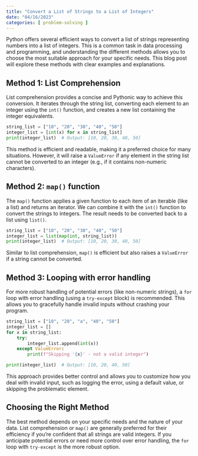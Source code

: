 ```yaml
---
title: "Convert a List of Strings to a List of Integers"
date: "04/16/2023"
categories: [ problem-solving ]
---
```



Python offers several efficient ways to convert a list of strings representing numbers into a list of integers.  This is a common task in data processing and programming, and understanding the different methods allows you to choose the most suitable approach for your specific needs.  This blog post will explore these methods with clear examples and explanations.


## Method 1: List Comprehension

List comprehension provides a concise and Pythonic way to achieve this conversion.  It iterates through the string list, converting each element to an integer using the `int()` function, and creates a new list containing the integer equivalents.

```python
string_list = ["10", "20", "30", "40", "50"]
integer_list = [int(x) for x in string_list]
print(integer_list)  # Output: [10, 20, 30, 40, 50]
```

This method is efficient and readable, making it a preferred choice for many situations.  However, it will raise a `ValueError` if any element in the string list cannot be converted to an integer (e.g., if it contains non-numeric characters).


## Method 2: `map()` function

The `map()` function applies a given function to each item of an iterable (like a list) and returns an iterator. We can combine it with the `int()` function to convert the strings to integers.  The result needs to be converted back to a list using `list()`.

```python
string_list = ["10", "20", "30", "40", "50"]
integer_list = list(map(int, string_list))
print(integer_list)  # Output: [10, 20, 30, 40, 50]
```

Similar to list comprehension, `map()` is efficient but also raises a `ValueError` if a string cannot be converted.


## Method 3: Looping with error handling

For more robust handling of potential errors (like non-numeric strings), a `for` loop with error handling (using a `try-except` block) is recommended. This allows you to gracefully handle invalid inputs without crashing your program.

```python
string_list = ["10", "20", "a", "40", "50"]
integer_list = []
for x in string_list:
    try:
        integer_list.append(int(x))
    except ValueError:
        print(f"Skipping '{x}' - not a valid integer")

print(integer_list)  # Output: [10, 20, 40, 50]
```

This approach provides better control and allows you to customize how you deal with invalid input, such as logging the error, using a default value, or skipping the problematic element.


## Choosing the Right Method

The best method depends on your specific needs and the nature of your data.  List comprehension or `map()` are generally preferred for their efficiency if you're confident that all strings are valid integers.  If you anticipate potential errors or need more control over error handling, the `for` loop with `try-except` is the more robust option.


